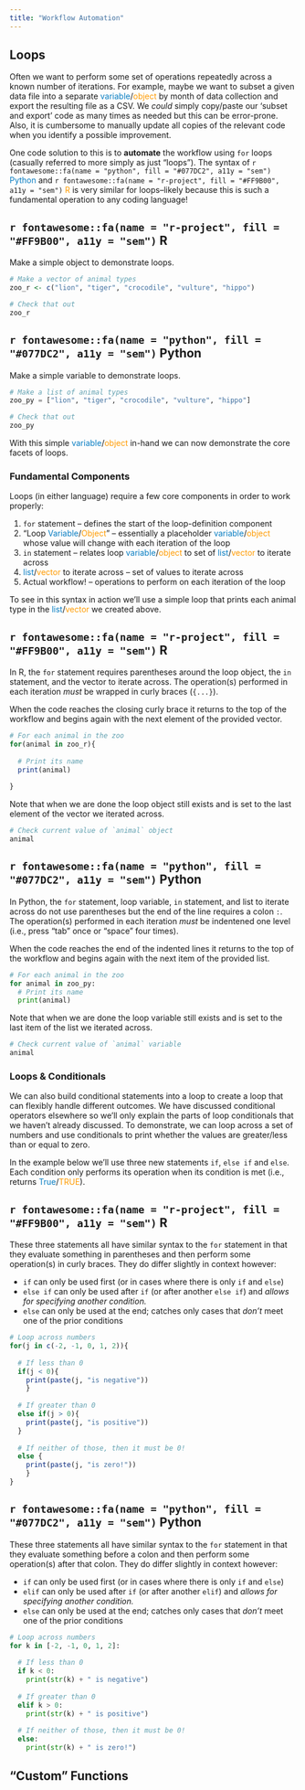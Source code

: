 ```yaml
---
title: "Workflow Automation"
---
```


## Loops

Often we want to perform some set of operations repeatedly across a known number of iterations. For example, maybe we want to subset a given data file into a separate <span style="color:#077DC2">variable</span>/<span style="color:#FF9B00">object</span> by month of data collection and export the resulting file as a CSV. We _could_ simply copy/paste our 'subset and export' code as many times as needed but this can be error-prone. Also, it is cumbersome to manually update all copies of the relevant code when you identify a possible improvement. 

One code solution to this is to **automate** the workflow using `for` loops (casually referred to more simply as just "loops"). The syntax of `r fontawesome::fa(name = "python", fill = "#077DC2", a11y = "sem")` <span style="color:#077DC2">Python</span> and `r fontawesome::fa(name = "r-project", fill = "#FF9B00", a11y = "sem")` <span style="color:#FF9B00">R</span> is very similar for loops--likely because this is such a fundamental operation to any coding language!

:::panel-tabset
## `r fontawesome::fa(name = "r-project", fill = "#FF9B00", a11y = "sem")` R

Make a simple object to demonstrate loops.

```r
# Make a vector of animal types
zoo_r <- c("lion", "tiger", "crocodile", "vulture", "hippo")

# Check that out
zoo_r
```

## `r fontawesome::fa(name = "python", fill = "#077DC2", a11y = "sem")` Python

Make a simple variable to demonstrate loops.

```python
# Make a list of animal types
zoo_py = ["lion", "tiger", "crocodile", "vulture", "hippo"]

# Check that out
zoo_py
```
:::

With this simple <span style="color:#077DC2">variable</span>/<span style="color:#FF9B00">object</span> in-hand we can now demonstrate the core facets of loops.

### Fundamental Components

Loops (in either language) require a few core components in order to work properly:

1. `for` statement -- defines the start of the loop-definition component
2. "Loop <span style="color:#077DC2">Variable</span>/<span style="color:#FF9B00">Object</span>" -- essentially a placeholder <span style="color:#077DC2">variable</span>/<span style="color:#FF9B00">object</span> whose value will change with each iteration of the loop
3. `in` statement -- relates loop <span style="color:#077DC2">variable</span>/<span style="color:#FF9B00">object</span> to set of <span style="color:#077DC2">list</span>/<span style="color:#FF9B00">vector</span> to iterate across
4. <span style="color:#077DC2">list</span>/<span style="color:#FF9B00">vector</span> to iterate across -- set of values to iterate across
5. Actual workflow! -- operations to perform on each iteration of the loop

To see in this syntax in action we'll use a simple loop that prints each animal type in the <span style="color:#077DC2">list</span>/<span style="color:#FF9B00">vector</span> we created above.

:::panel-tabset
## `r fontawesome::fa(name = "r-project", fill = "#FF9B00", a11y = "sem")` R

In R, the `for` statement requires parentheses around the loop object, the `in` statement, and the vector to iterate across. The operation(s) performed in each iteration _must_ be wrapped in curly braces (`{...}`).

When the code reaches the closing curly brace it returns to the top of the workflow and begins again with the next element of the provided vector.

```r
# For each animal in the zoo
for(animal in zoo_r){
  
  # Print its name
  print(animal)
  
}
```

Note that when we are done the loop object still exists and is set to the last element of the vector we iterated across.

```r
# Check current value of `animal` object
animal
```

## `r fontawesome::fa(name = "python", fill = "#077DC2", a11y = "sem")` Python

In Python, the `for` statement, loop variable, `in` statement, and list to iterate across do not use parentheses but the end of the line requires a colon `:`. The operation(s) performed in each iteration _must_ be indentened one level (i.e., press "tab" once or "space" four times).

When the code reaches the end of the indented lines it returns to the top of the workflow and begins again with the next item of the provided list.

```python
# For each animal in the zoo
for animal in zoo_py:
  # Print its name
  print(animal)
```

Note that when we are done the loop variable still exists and is set to the last item of the list we iterated across.

```python
# Check current value of `animal` variable
animal
```
:::

### Loops & Conditionals

We can also build conditional statements into a loop to create a loop that can flexibly handle different outcomes. We have discussed conditional operators elsewhere so we'll only explain the parts of loop conditionals that we haven't already discussed. To demonstrate, we can loop across a set of numbers and use conditionals to print whether the values are greater/less than or equal to zero.

In the example below we'll use three new statements `if`, `else if` and `else`. Each condition only performs its operation when its condition is met (i.e., returns <span style="color:#077DC2">True</span>/<span style="color:#FF9B00">TRUE</span>).

:::panel-tabset
## `r fontawesome::fa(name = "r-project", fill = "#FF9B00", a11y = "sem")` R

These three statements all have similar syntax to the `for` statement in that they evaluate something in parentheses and then perform some operation(s) in curly braces. They do differ slightly in context however:

- `if` can only be used first (or in cases where there is only `if` and `else`)
- `else if` can only be used after `if` (or after another `else if`) and _allows for specifying another condition._
- `else` can only be used at the end; catches only cases that _don't_ meet one of the prior conditions

```r
# Loop across numbers
for(j in c(-2, -1, 0, 1, 2)){
  
  # If less than 0
  if(j < 0){ 
    print(paste(j, "is negative")) 
    }
  
  # If greater than 0
  else if(j > 0){
    print(paste(j, "is positive"))
  }
  
  # If neither of those, then it must be 0!
  else { 
    print(paste(j, "is zero!"))
    }
}
```

## `r fontawesome::fa(name = "python", fill = "#077DC2", a11y = "sem")` Python

These three statements all have similar syntax to the `for` statement in that they evaluate something before a colon and then perform some operation(s) after that colon. They do differ slightly in context however:

- `if` can only be used first (or in cases where there is only `if` and `else`)
- `elif` can only be used after `if` (or after another `elif`) and _allows for specifying another condition._
- `else` can only be used at the end; catches only cases that _don't_ meet one of the prior conditions

```python
# Loop across numbers
for k in [-2, -1, 0, 1, 2]:
  
  # If less than 0
  if k < 0: 
    print(str(k) + " is negative")
    
  # If greater than 0
  elif k > 0:
    print(str(k) + " is positive")
  
  # If neither of those, then it must be 0!
  else:
    print(str(k) + " is zero!")
```
:::

## "Custom" Functions

